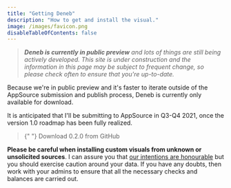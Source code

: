 ```yaml
---
title: "Getting Deneb"
description: "How to get and install the visual."
image: /images/favicon.png
disableTableOfContents: false
---
```



> _**Deneb is currently in public preview** and lots of things are still being actively developed. This site is under construction and the information in this page may be subject to frequent change, so please check often to ensure that you're up-to-date._

Because we're in public preview and it's faster to iterate outside of the AppSource submission and publish process, Deneb is currently only available for download.

It is anticipated that I'll be submitting to AppSource in Q3-Q4 2021, once the version 1.0 roadmap has been fully realized.

<blockquote>
    <p>
        {" "}
        <OutboundLink href="https://github.com/deneb-viz/deneb/releases/download/0.2.0.82-beta/deneb.0.2.0.82-beta.pbiviz">
            Download 0.2.0
        </OutboundLink> from GitHub
    </p>
</blockquote>

**Please be careful when installing custom visuals from unknown or unsolicited sources**. I can assure you that [our intentions are honourable](/privacy-policy) but you should exercise caution around your data. If you have any doubts, then work with your admins to ensure that all the necessary checks and balances are carried out.
